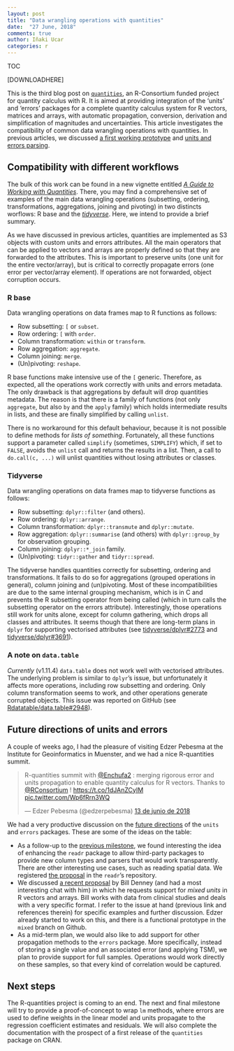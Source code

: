 ```yaml
---
layout: post
title: "Data wrangling operations with quantities"
date:  "27 June, 2018"
comments: true
author: Iñaki Ucar
categories: r
---
```


<script src="https://cdnjs.cloudflare.com/ajax/libs/mathjax/2.7.0/MathJax.js?config=TeX-AMS-MML_HTMLorMML" type="text/javascript"></script>

TOC

[DOWNLOADHERE]

This is the third blog post on [`quantities`](https://github.com/r-quantities/quantities), an R-Consortium funded project for quantity calculus with R. It is aimed at providing integration of the 'units' and 'errors' packages for a complete quantity calculus system for R vectors, matrices and arrays, with automatic propagation, conversion, derivation and simplification of magnitudes and uncertainties. This article investigates the compatibility of common data wrangling operations with quantities. In previous articles, we discussed [a first working prototype](https://www.r-spatial.org/r/2018/03/01/quantities-first-prototype.html) and [units and errors parsing](https://www.r-spatial.org/r/2018/05/07/parsing-quantities.html).

## Compatibility with different workflows

The bulk of this work can be found in a new vignette entitled [*A Guide to Working with Quantities*](https://github.com/r-quantities/quantities/blob/master/vignettes/introduction.Rmd). There, you may find a comprehensive set of examples of the main data wrangling operations (subsetting, ordering, transformations, aggregations, joining and pivoting) in two distincts worflows: R base and the [*tidyverse*](https://www.tidyverse.org/). Here, we intend to provide a brief summary.

As we have discussed in previous articles, quantities are implemented as S3 objects with custom units and errors attributes. All the main operators that can be applied to vectors and arrays are properly defined so that they are forwarded to the attributes. This is important to preserve units (one unit for the entire vector/array), but is critical to correctly propagate errors (one error per vector/array element). If operations are not forwarded, object corruption occurs.

### R base

Data wrangling operations on data frames map to R functions as follows:

- Row subsetting: `[` or `subset`.
- Row ordering: `[` with `order`.
- Column transformation: `within` or `transform`.
- Row aggregation: `aggregate`.
- Column joining: `merge`.
- (Un)pivoting: `reshape`.

R base functions make intensive use of the `[` generic. Therefore, as expected, all the operations work correctly with units and errors metadata. The only drawback is that aggregations by default will drop quantities metadata. The reason is that there is a family of functions (not only `aggregate`, but also `by` and the `apply` family) which holds intermediate results in lists, and these are finally simplified by calling `unlist`.

There is no workaround for this default behaviour, because it is not possible to define methods for *lists of something*. Fortunately, all these functions support a parameter called `simplify` (sometimes, `SIMPLIFY`) which, if set to `FALSE`, avoids the `unlist` call and returns the results in a list. Then, a call to `do.call(c, ...)` will unlist quantities without losing attributes or classes.

### Tidyverse

Data wrangling operations on data frames map to tidyverse functions as follows:

- Row subsetting: `dplyr::filter` (and others).
- Row ordering: `dplyr::arrange`.
- Column transformation: `dplyr::transmute` and `dplyr::mutate`.
- Row aggregation: `dplyr::summarise` (and others) with `dplyr::group_by` for observation grouping.
- Column joining: `dplyr::*_join` family.
- (Un)pivoting: `tidyr::gather` and `tidyr::spread`.

The tidyverse handles quantities correctly for subsetting, ordering and transformations. It fails to do so for aggregations (grouped operations in general), column joining and (un)pivoting. Most of these incompatibilities are due to the same internal grouping mechanism, which is in C and prevents the R subsetting operator from being called (which in turn calls the subsetting operator on the errors attribute). Interestingly, those operations still work for units alone, except for column gathering, which drops all classes and attributes. It seems though that there are long-term plans in `dplyr` for supporting vectorised attributes (see [tidyverse/dplyr#2773](https://github.com/tidyverse/dplyr/issues/2773) and [tidyverse/dplyr#3691](https://github.com/tidyverse/dplyr/issues/3691)).

### A note on `data.table`

*Currently* (v1.11.4) `data.table` does not work well with vectorised attributes. The underlying problem is similar to `dplyr`'s issue, but unfortunately it affects more operations, including row subsetting and ordering. Only column transformation seems to work, and other operations generate corrupted objects. This issue was reported on GitHub (see [Rdatatable/data.table#2948](https://github.com/Rdatatable/data.table/issues/2948)).

## Future directions of units and errors

A couple of weeks ago, I had the pleasure of visiting Edzer Pebesma at the Institute for Geoinformatics in Muenster, and we had a nice R-quantities summit.

<blockquote class="twitter-tweet" data-lang="es"><p lang="en" dir="ltr">R-quantities summit with <a href="https://twitter.com/Enchufa2?ref_src=twsrc%5Etfw">@Enchufa2</a> : merging rigorous error and units propagation to enable quantity calculus for R vectors. Thanks to <a href="https://twitter.com/RConsortium?ref_src=twsrc%5Etfw">@RConsortium</a> ! <a href="https://t.co/1dJAnZCyIM">https://t.co/1dJAnZCyIM</a> <a href="https://t.co/Wp6fRrn3WQ">pic.twitter.com/Wp6fRrn3WQ</a></p>&mdash; Edzer Pebesma (@edzerpebesma) <a href="https://twitter.com/edzerpebesma/status/1006922795744456704?ref_src=twsrc%5Etfw">13 de junio de 2018</a></blockquote>
<script async src="https://platform.twitter.com/widgets.js" charset="utf-8"></script>

We had a very productive discussion on the [future directions](https://github.com/r-quantities/proposal/blob/master/directions.md) of the `units` and `errors` packages. These are some of the ideas on the table:

- As a follow-up to the [previous milestone](https://www.r-spatial.org/r/2018/05/07/parsing-quantities.html), we found interesting the idea of enhancing the `readr` package to allow third-party packages to provide new column types and parsers that would work transparently. There are other interesting use cases, such as reading spatial data. We registered [the proposal](https://github.com/tidyverse/readr/issues/865) in the `readr`'s repository.
- We discussed [a recent proposal](https://github.com/r-quantities/units/issues/145) by Bill Denney (and had a most interesting chat with him) in which he requests support for *mixed units* in R vectors and arrays. Bill works with data from clinical studies and deals with a very specific format. I refer to the issue at hand (previous link and references therein) for specific examples and further discussion. Edzer already started to work on this, and there is a functional prototype in the `mixed` branch on Github.
- As a mid-term plan, we would also like to add support for other propagation methods to the `errors` package. More specifically, instead of storing a single value and an associated error (and applying TSM), we plan to provide support for full samples. Operations would work directly on these samples, so that every kind of correlation would be captured.

## Next steps

The R-quantities project is coming to an end. The next and final milestone will try to provide a proof-of-concept to wrap `lm` methods, where errors are used to define weights in the linear model and units propagate to the regression coefficient estimates and residuals. We will also complete the documentation with the prospect of a first release of the `quantities` package on CRAN.
